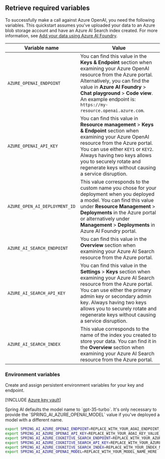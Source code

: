 ---
---

## Retrieve required variables

To successfully make a call against Azure OpenAI, you need the following variables. This quickstart assumes you've uploaded your data to an Azure blob storage account and have an Azure AI Search index created. For more information, see [Add your data using Azure AI Foundry](../use-your-data-quickstart.md?pivots=programming-language-studio).

| Variable name      | Value                                                                                                                                                                                                                                                                                                                     |
|--------------------|---------------------------------------------------------------------------------------------------------------------------------------------------------------------------------------------------------------------------------------------------------------------------------------------------------------------------|
| `AZURE_OPENAI_ENDPOINT`     | You can find this value in the **Keys & Endpoint** section when examining your Azure OpenAI resource from the Azure portal. Alternatively, you can find the value in **Azure AI Foundry** > **Chat playground** > **Code view**. An example endpoint is: `https://my-resource.openai.azure.com`.                           |
| `AZURE_OPENAI_API_KEY`          | You can find this value in **Resource management** > **Keys & Endpoint** section when examining your Azure OpenAI resource from the Azure portal. You can use either `KEY1` or `KEY2`. Always having two keys allows you to securely rotate and regenerate keys without causing a service disruption.                     |
| `AZURE_OPEN_AI_DEPLOYMENT_ID` | This value corresponds to the custom name you chose for your deployment when you deployed a model. You can find this value under **Resource Management** > **Deployments** in the Azure portal or alternatively under **Management** > **Deployments** in Azure AI Foundry portal.                                                |
| `AZURE_AI_SEARCH_ENDPOINT`   | You can find this value in the **Overview** section when examining your Azure AI Search resource from the Azure portal.                                                                                                                                                                                            |
| `AZURE_AI_SEARCH_API_KEY`        | You can find this value in the **Settings** > **Keys** section when examining your Azure AI Search resource from the Azure portal. You can use either the primary admin key or secondary admin key. Always having two keys allows you to securely rotate and regenerate keys without causing a service disruption. |
| `AZURE_AI_SEARCH_INDEX`      | This value corresponds to the name of the index you created to store your data. You can find it in the **Overview** section when examining your Azure AI Search resource from the Azure portal.                                                                                                                    |

### Environment variables

Create and assign persistent environment variables for your key and endpoint.

[!INCLUDE [Azure key vault](~/reusable-content/ce-skilling/azure/includes/ai-services/security/azure-key-vault)]

<Note>
Spring AI defaults the model name to `gpt-35-turbo`. It's only necessary to provide the `SPRING_AI_AZURE_OPENAI_MODEL` value if you've deployed a model with a different name.
</Note>

```bash
export SPRING_AI_AZURE_OPENAI_ENDPOINT=REPLACE_WITH_YOUR_AOAI_ENDPOINT_VALUE_HERE
export SPRING_AI_AZURE_OPENAI_API_KEY=REPLACE_WITH_YOUR_AOAI_KEY_VALUE_HERE
export SPRING_AI_AZURE_COGNITIVE_SEARCH_ENDPOINT=REPLACE_WITH_YOUR_AZURE_SEARCH_RESOURCE_VALUE_HERE
export SPRING_AI_AZURE_COGNITIVE_SEARCH_API_KEY=REPLACE_WITH_YOUR_AZURE_SEARCH_RESOURCE_KEY_VALUE_HERE
export SPRING_AI_AZURE_COGNITIVE_SEARCH_INDEX=REPLACE_WITH_YOUR_INDEX_NAME_HERE
export SPRING_AI_AZURE_OPENAI_MODEL=REPLACE_WITH_YOUR_MODEL_NAME_HERE
```
